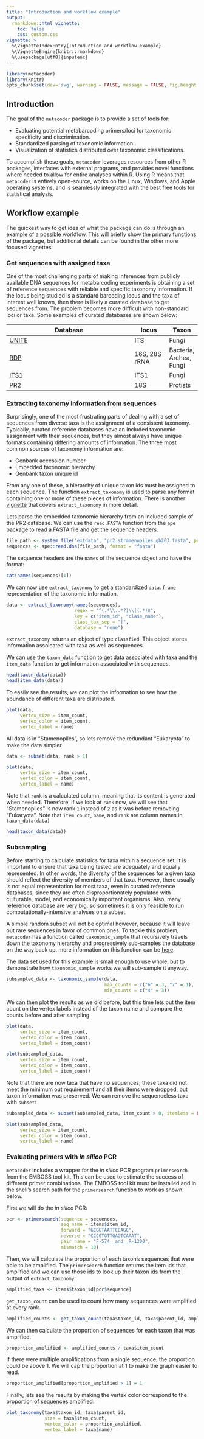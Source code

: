 ```yaml
---
title: "Introduction and workflow example"
output: 
  rmarkdown::html_vignette:
    toc: false
    css: custom.css
vignette: >
  %\VignetteIndexEntry{Introduction and workflow example}
  %\VignetteEngine{knitr::rmarkdown}
  %\usepackage[utf8]{inputenc}
---
```


```r
library(metacoder)
library(knitr)
opts_chunk$set(dev='svg', warning = FALSE, message = FALSE, fig.height = 7, fig.width = 7, eval = FALSE)
```

## Introduction

The goal of the `metacoder` package is to provide a set of tools for:

* Evaluating potential metabarcoding primers/loci for taxonomic specificity and discrimination.
* Standardized parsing of taxonomic information.
* Visualization of statistics distributed over taxonomic classifications.

To accomplish these goals, `metacoder` leverages resources from other R packages, interfaces with external programs, and provides novel functions where needed to allow for entire analyses within R.
Using R means that `metacoder` is entirely open-source,  works on the Linux, Windows, and Apple operating systems, and is seamlessly integrated with the best free tools for statistical analysis. 

## Workflow example

The quickest way to get idea of what the package can do is through an example of a possible workflow. 
This will briefly show the primary functions of the package, but additional details can be found in the other more focused vignettes. 

### Get sequences with assigned taxa

One of the most challenging parts of making inferences from publicly available DNA sequences for metabarcoding experiments is obtaining a set of reference sequences with reliable and specific taxonomy information. 
If the locus being studied is a standard barcoding locus and the taxa of interest well known, then there is likely a curated database to get sequences from. 
The problem becomes more difficult with non-standard loci or taxa. 
Some examples of curated databases are shown below:


Database                                        | locus         | Taxon
----------------------------------------------- | ------------- | ------------
[UNITE](https://unite.ut.ee)                    | ITS           | Fungi  
[RDP](http://rdp.cme.msu.edu/index.jsp)         | 16S, 28S rRNA | Bacteria, Archea, Fungi
[ITS1](http://itsonedb.ba.itb.cnr.it:8080/ITS1) | ITS1          | Fungi
[PR2](http://ssu-rrna.org/pr2)                  | 18S           | Protists



### Extracting taxonomy information from sequences

Surprisingly, one of the most frustrating parts of dealing with a set of sequences from diverse taxa is the assignment of a consistent taxonomy. 
Typically, curated reference databases have an included taxonomic assignment with their sequences, but they almost always have unique formats containing differing amounts of information.
The three most common sources of taxonomy information are:

* Genbank accession number
* Embedded taxonomic hierarchy
* Genbank taxon unique id

From any one of these, a hierarchy of unique taxon ids must be assigned to each sequence.
The function `extract_taxonomy` is used to parse any format containing one or more of these pieces of information.
There is another [vignette](extracting_taxonomy_information_from_sequence_headers.html) that covers `extract_taxonomy` in more detail. 

Lets parse the embedded taxonomic hierarchy from an included sample of the PR2 database. 
We can use the `read.FASTA` function from the `ape` package to read a FASTA file and get the sequence headers. 

```r
file_path <- system.file("extdata", "pr2_stramenopiles_gb203.fasta", package = "metacoder")
sequences <- ape::read.dna(file_path, format = "fasta")
```

The sequence headers are the `names` of the sequence object and have the format:

```r
cat(names(sequences)[1])
```

We can now use `extract_taxonomy` to get a standardized `data.frame` representation of the taxonomic information.

```r
data <- extract_taxonomy(names(sequences),
                         regex = "^(.*\\..*?)\\|(.*)$",
                         key = c("item_id", "class_name"),
                         class_tax_sep = "|",
                         database = "none")
```

`extract_taxonomy` returns an object of type `classfied`.
This object stores information assoicated with taxa as well as sequences.

We can use the `taxon_data` function to get data associated with taxa and the `item_data` function to get information associated with sequences. 

```r
head(taxon_data(data))
head(item_data(data))
```

To easily see the results, we can plot the information to see how the abundance of different taxa are distributed. 

```r
plot(data,
     vertex_size = item_count,
     vertex_color = item_count,
     vertex_label = name)
```

All data is in "Stamenopiles", so lets remove the redundant "Eukaryota" to make the data simpler

```r
data <- subset(data, rank > 1)
```

```r
plot(data,
     vertex_size = item_count,
     vertex_color = item_count,
     vertex_label = name)
```

Note that `rank` is a calculated column, meaning that its content is generated when needed.
Therefore, if we look at `rank` now, we will see that "Stamenopiles" is now rank `1` instead of `2` as it was before removeing "Eukaryota".
Note that `item_count`, `name`, and `rank` are column names in `taxon_data(data)`

```r
head(taxon_data(data))
```

### Subsampling

Before starting to calculate statistics for taxa within a sequence set, it is important to ensure that taxa being tested are adequately and equally represented. 
In other words, the diversity of the sequences for a given taxa should reflect the diversity of members of that taxa. 
However, there usually is not equal representation for most taxa, even in curated reference databases, since they are often disproportionately populated with culturable, model, and economically important organisms. 
Also, many reference database are very big, so sometimes it is only feasible to run computationally-intensive analyses on a subset. 

A simple random subset will not be optimal however, because it will leave out rare sequences in favor of common ones. 
To tackle this problem, `metacoder` has a function called `taxonomic_sample` that recursively travels down the taxonomy hierarchy and progressively sub-samples the database on the way back up. more information on this function can be [here](creating_a_taxonomically_balanced_reference_sequence_set.html).

The data set used for this example is small enough to use whole, but to demonstrate how `taxonomic_sample` works we will sub-sample it anyway.

```r
subsampled_data <- taxonomic_sample(data,
                                    max_counts = c("6" = 3, "7" = 1),
                                    min_counts = c("4" = 3))
```

We can then plot the results as we did before, but this time lets put the item count on the vertex labels instead of the taxon name and compare the counts before and after sampling.

```r
plot(data,
     vertex_size = item_count,
     vertex_color = item_count,
     vertex_label = item_count)
```


```r
plot(subsampled_data,
     vertex_size = item_count,
     vertex_color = item_count,
     vertex_label = item_count)
```

Note that there are now taxa that have no sequences; these taxa did not meet the minimum out requirement and all their items were dropped, but taxon information was preserved. 
We can remove the sequenceless taxa with `subset`:

```r
subsampled_data <- subset(subsampled_data, item_count > 0, itemless = FALSE) 
```

```r
plot(subsampled_data,
     vertex_size = item_count,
     vertex_color = item_count,
     vertex_label = name)
```


### Evaluating primers with *in silico* PCR

`metacoder` includes a wrapper for the *in silico* PCR program `primersearch` from the EMBOSS tool kit.
This can be used to estimate the success of different primer combinations.
The EMBOSS tool kit must be installed and in the shell's search path for the `primersearch` function to work as shown below. 

First we will do the *in silico* PCR:


```r
pcr <- primersearch(sequence = sequences,
                    seq_name = items$item_id,
                    forward = "GCGGTAATTCCAGC",
                    reverse = "CCCGTGTTGAGTCAAAT",
                    pair_name = "F-574__and__R-1200",
                    mismatch = 10)
```

Then, we will calculate the proportion of each taxon's sequences that were able to be amplified. 
The `primersearch` function returns the item ids that amplified and we can use those ids to look up their taxon ids from the output of `extract_taxonomy`:

```r
amplified_taxa <- items$taxon_id[pcr$sequence] 
```

`get_taxon_count` can be used to count how many sequences were amplified at every rank. 

```r
amplified_counts <- get_taxon_count(taxa$taxon_id, taxa$parent_id, amplified_taxa) 
```

We can then calculate the proportion of sequences for each taxon that was amplified. 

```r
proportion_amplified <- amplified_counts / taxa$item_count 
```

If there were multiple amplifications from a single sequence, the proportion could be above 1. 
We will cap the proportion at 1 to make the graph easier to read. 

```r
proportion_amplified[proportion_amplified > 1] = 1 
```

Finally, lets see the results by making the vertex color correspond to the proportion of sequences amplified:

```r
plot_taxonomy(taxa$taxon_id, taxa$parent_id,
              size = taxa$item_count,
              vertex_color = proportion_amplified,
              vertex_label = taxa$name)

```

